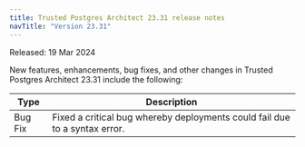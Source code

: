```yaml
---
title: Trusted Postgres Architect 23.31 release notes 
navTitle: "Version 23.31"
---
```


Released: 19 Mar 2024

New features, enhancements, bug fixes, and other changes in Trusted Postgres Architect 23.31 include the following:

| Type | Description |
| ---- |------------ |
| Bug Fix | Fixed a critical bug whereby deployments could fail due to a syntax error.|